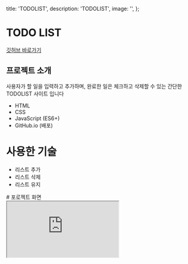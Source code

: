   title: 'TODOLIST',
  description: 'TODOLIST',
  image: '',
};

# TODO LIST
<div className="flex flex-col space-y-2 text-blue-600 h-[30px] font-semibold">
  <a href="https://github.com/dh102007/TODOLIST.io-" target="_blank" rel="noopener noreferrer">깃허브 바로가기</a>
</div>

<div className="border-b border-gray-300 my-4"></div>

## 프로젝트 소개
사용자가 할 일을 입력하고 추가하며, 완료한 일은 체크하고 삭제할 수 있는 간단한 TODOLIST 사이트 입니다

<div className="border-b border-gray-300 my-4"></div>   
<ul className="list-disc pl-5 text-gray-800 space-y-1">
  <li>HTML</li>
  <li>CSS</li>
  <li>JavaScript (ES6+)</li>
  <li>GitHub.io (배포)</li>
</ul>
<div className="border-b border-gray-300 my-4"></div>

# 사용한 기술
<ul className="list-disc pl-5 text-gray-800 space-y-1">
  <li>리스트 추가</li>
  <li>리스트 삭제</li>
  <li>리스트 유지</li>
</ul>

<div className="space-y-6 mt-4">
  # 포로젝트 화면
 <div className="w-[1300px] h-[950px] border rounded-xl overflow-hidden shadow-lg mx-auto">
  <iframe
    src="https://dh102007.github.io/TODOLIST.io-/"
    className="w-full h-full border-0 "
    title="프로젝트 미리보기"
  />
</div>
</div>

